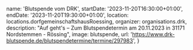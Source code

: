   name: 'Blutspende vom DRK',
  startDate: '2023-11-20T16:30:00+01:00',
  endDate: '2023-11-20T19:30:00+01:00',
  location: locations.dorfgemeinschaftshausRoessing,
  organizer: organisations.drk,
  description:
    "Auf geht's – Zum Blutspendetermin am 20.11.2023 in 31171 Nordstemmen - Rössing",
  image: blutspende,
  url: 'https://www.drk-blutspende.de/blutspendetermine/termine/297983',
}
